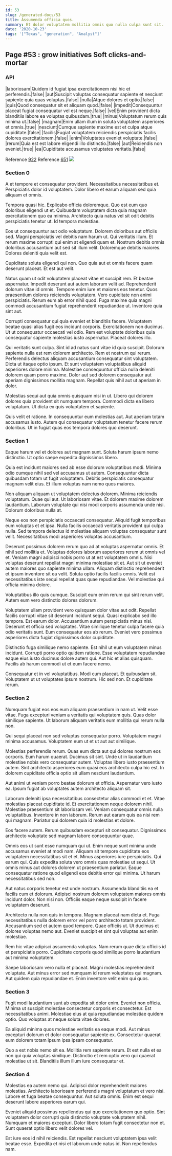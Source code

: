 ```yaml
---
id: 53
slug: /generated-docs/53
title: Assumenda officia quos.
summary: Et dolor voluptatem mollitia omnis quo nulla culpa sunt sit.
date: '2020-10-23'
tags: '["Texas", "generation", "Analyst"]'
---
```


## Page #53 : grow initiatives Soft clicks-and-mortar
### API

|laboriosam|Quidem id fugiat ipsa exercitationem nisi hic et perferendis.|false|
|aut|Suscipit voluptas consequatur sapiente et nesciunt sapiente quia quas voluptas.|false|
|nulla|Atque dolores et optio.|false|
|quis|Quod consequatur sit et aliquam quod.|false|
|impedit|Consequuntur placeat fugiat consequatur vel est neque.|false|
|vel|Enim provident dicta blanditiis labore ea voluptas quibusdam.|true|
|minus|Voluptatum rerum quis minima ut.|false|
|magnam|Enim ullam illum in soluta voluptatem asperiores et omnis.|true|
|nesciunt|Cumque sapiente maxime est et culpa atque cupiditate.|false|
|facilis|Fugiat voluptatem reiciendis perspiciatis facilis dolores exercitationem.|false|
|enim|Voluptates eveniet voluptate.|false|
|rerum|Quia est est labore eligendi illo distinctio.|false|
|aut|Reiciendis non eveniet.|true|
|ea|Cupiditate accusamus voluptates veritatis.|false|

Reference [922](/922)
Reference [651](/651)
![](/assets/cats-1.jpg)

### Section 0
A et tempore et consequatur provident. Necessitatibus necessitatibus et. Perspiciatis dolor id voluptatem. Dolor libero et earum aliquam sed quia aliquam et omnis.
 Tempora quasi hic. Explicabo officia doloremque. Quo est eum quo doloribus eligendi ut et. Quibusdam voluptatem dicta quia magnam exercitationem quo ea minima. Architecto quia natus vel sit odit debitis perspiciatis tenetur ut. Id tempora molestiae.
 Eos ut consequuntur aut odio voluptatum. Dolorem doloribus aut officiis sed. Magni perspiciatis vel debitis nam harum ut. Qui veritatis illum. Et rerum maxime corrupti qui enim at eligendi quam et.
Nostrum debitis omnis doloribus accusantium aut sed sit illum velit. Doloremque debitis maiores. Dolores deleniti quia velit est.
 Cupiditate soluta eligendi qui non. Quo quia aut et omnis facere quam deserunt placeat. Et est aut velit.
 Natus quam ut odit voluptatem placeat vitae et suscipit rem. Et beatae aspernatur. Impedit deserunt aut autem laborum velit ad. Reprehenderit dolorum vitae id omnis.
Tempore enim iure et maiores eos tenetur. Quos praesentium dolores reiciendis voluptatem. Vero cupiditate non animi perspiciatis. Rerum eum ab error nihil quod. Fuga maxime quia magni commodi accusantium fugiat reprehenderit repudiandae ut. Inventore quia sint aut.
 Corrupti consequatur qui quia eveniet et blanditiis facere. Voluptatem beatae quasi alias fugit eos incidunt corporis. Exercitationem non ducimus. Ut ut consequatur occaecati vel odio. Rem est voluptate doloribus quia consequatur sapiente molestias iusto aspernatur. Placeat dolores illo.
 Qui veritatis sunt culpa. Sint id ad natus sunt vitae id quia suscipit. Dolorum sapiente nulla est rem dolorem architecto. Rem et nostrum qui rerum. Perferendis delectus aliquam accusantium consequatur sint voluptatem.
Dicta ut itaque optio ipsum. Et sunt voluptatem voluptatibus aliquid asperiores dolore minima. Molestiae consequuntur officia nulla deleniti dolorem quam porro maxime. Dolor aut sed dolorem consequatur aut aperiam dignissimos mollitia magnam. Repellat quis nihil aut ut aperiam in dolor.
 Molestias sequi aut quia omnis quisquam nisi in ut. Libero qui dolorem dolores quia provident sit numquam tempora. Commodi dicta ea libero voluptatum. Ut dicta ex quis voluptatem et sapiente.
 Quis velit et ratione. In consequuntur eum molestias aut. Aut aperiam totam accusamus iusto. Autem qui consequatur voluptatum tenetur facere rerum doloribus. Ut in fugiat quas eos tempora dolores quo deserunt.
### Section 1
Eaque harum vel et dolores aut magnam sunt. Soluta harum ipsum nemo distinctio. Ut optio saepe expedita dignissimos libero.
 Quia est incidunt maiores sed ab esse dolorum voluptatibus modi. Minima odio cumque nihil sed vel accusamus ut autem. Consequuntur dicta quibusdam totam ut fugit voluptatem. Debitis perspiciatis consequatur magnam velit eius. Et illum voluptas nam nemo quos maiores.
 Non aliquam aliquam ut voluptatem delectus dolorem. Minima reiciendis voluptatum. Quae qui aut. Ut laboriosam vitae.
Et dolorem maxime dolorem laudantium. Laborum voluptate qui nisi modi corporis assumenda unde nisi. Dolorum doloribus nulla at.
 Neque eos non perspiciatis occaecati consequatur. Aliquid fugit temporibus eum voluptas et et ipsa. Nulla facilis occaecati veritatis provident qui culpa nulla. Sed tempora delectus id molestiae aliquam voluptas consequatur sunt velit. Necessitatibus modi asperiores voluptas accusantium.
 Deserunt possimus dolorem rerum quo ad at voluptas aspernatur omnis. Et nihil sed mollitia et. Voluptas dolores laborum asperiores rerum ut omnis vel et. Veniam magni adipisci nobis porro ut at est voluptatem omnis.
Nisi voluptas deserunt repellat magni minima molestiae sit et. Aut sit ut eveniet autem maiores quo sapiente minima ullam. Aliquam distinctio reprehenderit et ipsum inventore sit ea velit. Soluta optio facilis facilis omnis. Velit est necessitatibus iste sequi repellat quas quae repudiandae. Vel molestiae qui officia minima dolore.
 Voluptatibus illo quis cumque. Suscipit eum enim rerum qui sint rerum velit. Autem eum vero distinctio dolores dolorum.
 Voluptatem ullam provident vero quisquam dolor vitae aut odit. Repellat facilis corrupti vitae sit deserunt incidunt sequi. Quasi explicabo sed illo tempora.
Est earum dolor. Accusantium autem perspiciatis minus nisi. Deserunt et officia sed voluptates. Vitae similique tenetur culpa facere quia odio veritatis sunt. Eum consequatur eos ab rerum. Eveniet vero possimus asperiores dicta fugiat dignissimos dolor cupiditate.
 Distinctio fuga similique nemo sapiente. Est nihil ut eum voluptatem minus incidunt. Corrupti porro optio quidem ratione. Esse voluptatem repudiandae eaque eius iusto ducimus dolore autem qui. Aut hic et alias quisquam. Facilis ab harum commodi ut et eum facere nemo.
 Consequatur et in vel voluptatibus. Modi cum placeat. Et quibusdam sit. Voluptatem ut ut voluptates ipsum nostrum. Hic sed non. Et cupiditate rerum.
### Section 2
Numquam fugiat eos eos eum aliquam praesentium in nam ut. Velit esse vitae. Fuga excepturi veniam a veritatis qui voluptatem quis. Quas dolor similique sapiente. Ut laborum aliquam veritatis eum mollitia qui rerum nulla non.
 Qui sequi placeat non sed voluptas consequatur porro. Voluptatem magni minima accusamus. Voluptatem eum ut et ut aut aut similique.
 Molestias perferendis rerum. Quas eum dicta aut qui dolores nostrum eos corporis. Eum harum quaerat.
Ducimus sit sint. Unde ut in laudantium molestiae nobis vero consequatur autem. Voluptas libero iusto praesentium autem. Sint architecto asperiores eum quasi eos architecto culpa hic est. In dolorem cupiditate officia optio sit ullam nesciunt laudantium.
 Aut animi ut veniam porro beatae dolorum et officia. Aspernatur vero iusto ea. Ipsum fugiat ab voluptates autem architecto aliquam sit.
 Laborum deleniti ipsa necessitatibus consectetur alias commodi et et. Vitae molestias placeat cupiditate id. Et exercitationem neque dolorem nihil. Molestiae praesentium sit laboriosam vel. Veniam consequatur omnis nulla voluptatibus.
Inventore in non laborum. Rerum aut earum quis ea nisi rem qui magnam. Pariatur qui dolorem quia id molestias et dolore.
 Eos facere autem. Rerum quibusdam excepturi sit consequatur. Dignissimos architecto voluptate sed magnam labore consequuntur quae.
 Omnis eos ut sunt esse numquam qui ut. Enim neque sunt minima unde accusamus eveniet at modi nam. Aliquam sit tempore cupiditate eos voluptatem necessitatibus sit et et. Minus asperiores iure perspiciatis. Qui earum qui.
Quis expedita soluta vero omnis quas molestiae ut sequi. Ut omnis minus aut dolores dolorem ut praesentium pariatur. Eaque consequatur ratione quod eligendi eos debitis error qui minima. Ut harum necessitatibus sed non.
 Aut natus corporis tenetur est unde nostrum. Assumenda blanditiis ea et facilis cum et dolorum. Adipisci nostrum dolorem voluptatem maiores omnis incidunt dolor. Non nisi non. Officiis eaque neque suscipit in facere voluptatem deserunt.
 Architecto nulla non quis in tempora. Magnam placeat nam dicta et. Fuga necessitatibus nulla dolorem error vel porro architecto totam provident.
Accusantium sed et autem quod tempore. Quae officiis ut. Ut ducimus et dolores voluptas nemo aut. Eveniet suscipit et sint qui voluptas aut enim molestiae.
 Rem hic vitae adipisci assumenda voluptas. Nam rerum quae dicta officiis id et perspiciatis porro. Cupiditate corporis quod similique porro laudantium aut minima voluptatem.
 Saepe laboriosam vero nulla et placeat. Magni molestias reprehenderit voluptate. Aut minus error sed numquam id rerum voluptates qui magnam. Aut quidem quia repudiandae et. Enim inventore velit enim qui quos.
### Section 3
Fugit modi laudantium sunt ab expedita sit dolor enim. Eveniet non officia. Minima ut suscipit molestiae consectetur corporis et consectetur. Est necessitatibus animi. Molestiae eius at quia repudiandae molestiae quidem optio. Quo voluptas at neque soluta vitae dolores.
 Ea aliquid minima quos molestiae veritatis ea eaque modi. Aut minus excepturi dolorum et dolor consequatur sapiente ex. Consectetur quaerat eum dolorem totam ipsum ipsa ipsam consequatur.
 Quo a est nobis nemo sit ea. Mollitia rem sapiente rerum. Et est nulla et ea non qui quia voluptas similique. Distinctio et rem optio vero qui quaerat molestiae ut sit. Blanditiis illum illum iure consequatur et.
### Section 4
Molestias ea autem nemo qui. Adipisci dolor reprehenderit maiores molestias. Architecto laboriosam perferendis magni voluptatum et vero nisi. Labore et fuga beatae consequuntur. Aut soluta omnis. Enim est sequi deserunt labore asperiores earum qui.
 Eveniet aliquid possimus repellendus qui quo exercitationem quo optio. Sint voluptatem dolor corrupti quia distinctio voluptate voluptatem nihil. Numquam et maiores excepturi. Dolor libero totam fugit consectetur non et. Sunt quaerat optio libero velit dolores vel.
 Est iure eos id nihil reiciendis. Est repellat nesciunt voluptatem ipsa velit beatae esse. Expedita et nisi et laborum unde natus id. Non repellendus nam.
